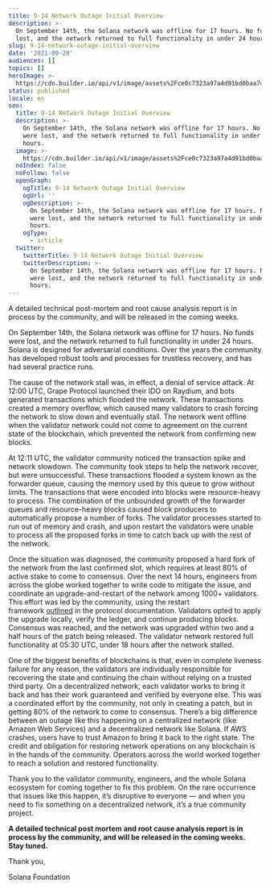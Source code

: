 ```yaml
---
title: 9-14 Network Outage Initial Overview
description: >-
  On September 14th, the Solana network was offline for 17 hours. No funds were
  lost, and the network returned to full functionality in under 24 hours. 
slug: 9-14-network-outage-initial-overview
date: '2021-09-20'
audiences: []
topics: []
heroImage: >-
  https://cdn.builder.io/api/v1/image/assets%2Fce0c7323a97a4d91bd0baa7490ec9139%2F49bb91a5866144f7b705953808a9b24f
status: published
locale: en
seo:
  title: 9-14 Network Outage Initial Overview
  description: >-
    On September 14th, the Solana network was offline for 17 hours. No funds
    were lost, and the network returned to full functionality in under 24
    hours. 
  image: >-
    https://cdn.builder.io/api/v1/image/assets%2Fce0c7323a97a4d91bd0baa7490ec9139%2F49bb91a5866144f7b705953808a9b24f
  noIndex: false
  noFollow: false
  openGraph:
    ogTitle: 9-14 Network Outage Initial Overview
    ogUrl: ''
    ogDescription: >-
      On September 14th, the Solana network was offline for 17 hours. No funds
      were lost, and the network returned to full functionality in under 24
      hours. 
    ogType:
      - article
  twitter:
    twitterTitle: 9-14 Network Outage Initial Overview
    twitterDescription: >-
      On September 14th, the Solana network was offline for 17 hours. No funds
      were lost, and the network returned to full functionality in under 24
      hours. 
---
```


A detailed technical post-mortem and root cause analysis report is in process by the community, and will be released in the coming weeks.

On September 14th, the Solana network was offline for 17 hours. No funds were lost, and the network returned to full functionality in under 24 hours. Solana is designed for adversarial conditions. Over the years the community has developed robust tools and processes for trustless recovery, and has had several practice runs.

The cause of the network stall was, in effect, a denial of service attack. At 12:00 UTC, Grape Protocol launched their IDO on Raydium, and bots generated transactions which flooded the network. These transactions created a memory overflow, which caused many validators to crash forcing the network to slow down and eventually stall. The network went offline when the validator network could not come to agreement on the current state of the blockchain, which prevented the network from confirming new blocks.

At 12:11 UTC, the validator community noticed the transaction spike and network slowdown. The community took steps to help the network recover, but were unsuccessful. These transactions flooded a system known as the forwarder queue, causing the memory used by this queue to grow without limits. The transactions that were encoded into blocks were resource-heavy to process. The combination of the unbounded growth of the forwarder queues and resource-heavy blocks caused block producers to automatically propose a number of forks. The validator processes started to run out of memory and crash, and upon restart the validators were unable to process all the proposed forks in time to catch back up with the rest of the network.

Once the situation was diagnosed, the community proposed a hard fork of the network from the last confirmed slot, which requires at least 80% of active stake to come to consensus. Over the next 14 hours, engineers from across the globe worked together to write code to mitigate the issue, and coordinate an upgrade-and-restart of the network among 1000+ validators. This effort was led by the community, using the restart framework [outlined](https://docs.solana.com/running-validator/restart-cluster?ref=solana.ghost.io) in the protocol documentation. Validators opted to apply the upgrade locally, verify the ledger, and continue producing blocks. Consensus was reached, and the network was upgraded within two and a half hours of the patch being released. The validator network restored full functionality at 05:30 UTC, under 18 hours after the network stalled.

One of the biggest benefits of blockchains is that, even in complete liveness failure for any reason, the validators are individually responsible for recovering the state and continuing the chain without relying on a trusted third party. On a decentralized network, each validator works to bring it back and has their work guaranteed and verified by everyone else. This was a coordinated effort by the community, not only in creating a patch, but in getting 80% of the network to come to consensus. There’s a big difference between an outage like this happening on a centralized network (like Amazon Web Services) and a decentralized network like Solana. If AWS crashes, users have to trust Amazon to bring it back to the right state. The credit and obligation for restoring network operations on any blockchain is in the hands of the community. Operators across the world worked together to reach a solution and restored functionality.

Thank you to the validator community, engineers, and the whole Solana ecosystem for coming together to fix this problem. On the rare occurrence that issues like this happen, it’s disruptive to everyone — and when you need to fix something on a decentralized network, it’s a true community project.

**A detailed technical post mortem and root cause analysis report is in process by the community, and will be released in the coming weeks. Stay tuned.**

Thank you,

Solana Foundation
